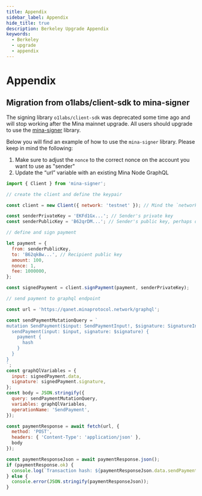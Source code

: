 ```yaml
---
title: Appendix
sidebar_label: Appendix
hide_title: true
description: Berkeley Upgrade Appendix
keywords:
  - Berkeley
  - upgrade
  - appendix
---
```


# Appendix

## Migration from o1labs/client-sdk to mina-signer

The signing library `o1labs/client-sdk` was deprecated some time ago and will stop working after the Mina mainnet upgrade. All users should upgrade to use the [mina-signer](https://www.npmjs.com/package/mina-signer) library.

Below you will find an example of how to use the `mina-signer` library. Please keep in mind the following:

1. Make sure to adjust the `nonce` to the correct nonce on the account you want to use as "sender"
2. Update the “url” variable with an existing Mina Node GraphQL

```javascript
import { Client } from 'mina-signer';

// create the client and define the keypair

const client = new Client({ network: 'testnet' }); // Mind the `network` client configuration option

const senderPrivateKey = 'EKFd1Gx...'; // Sender's private key
const senderPublicKey = 'B62qrDM...'; // Sender's public key, perhaps derived from the private key using `client.derivePublicKey(senderPrivateKey)`;

// define and sign payment

let payment = {
  from: senderPublicKey,
  to: 'B62qkBw...', // Recipient public key
  amount: 100,
  nonce: 1,
  fee: 1000000,
};

const signedPayment = client.signPayment(payment, senderPrivateKey);

// send payment to graphql endpoint

const url = 'https://qanet.minaprotocol.network/graphql';

const sendPaymentMutationQuery = `
mutation SendPayment($input: SendPaymentInput!, $signature: SignatureInput!) {
  sendPayment(input: $input, signature: $signature) {
    payment {
      hash
    }
  }
}
`;
const graphQlVariables = {
  input: signedPayment.data,
  signature: signedPayment.signature,
};
const body = JSON.stringify({
  query: sendPaymentMutationQuery,
  variables: graphQlVariables,
  operationName: 'SendPayment',
});

const paymentResponse = await fetch(url, {
  method: 'POST',
  headers: { 'Content-Type': 'application/json' },
  body
});

const paymentResponseJson = await paymentResponse.json();
if (paymentResponse.ok) {
  console.log(`Transaction hash: ${paymentResponseJson.data.sendPayment.payment.hash}`);
} else {
  console.error(JSON.stringify(paymentResponseJson));
}


```
